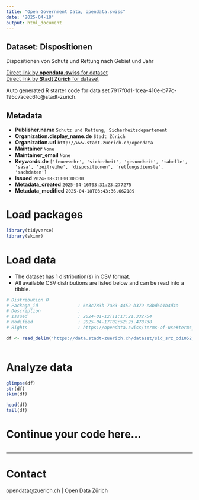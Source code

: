 ```yaml
---
title: "Open Government Data, opendata.swiss"
date: "2025-04-18"
output: html_document
---
```


## Dataset: Dispositionen

Dispositionen von Schutz und Rettung nach Gebiet und Jahr

[Direct link by **opendata.swiss** for dataset](https://opendata.swiss/de/dataset/dispositionen)<br>
[Direct link by **Stadt Zürich** for dataset](https://data.stadt-zuerich.ch/dataset/sid_srz_od1052_dispositionen_jahr_gebiet)

Auto generated R starter code for data set 7917f0d1-1cea-410e-b77c-195c7acec61c@stadt-zurich.

## Metadata

- **Publisher.name** `Schutz und Rettung, Sicherheitsdepartement`
- **Organization.display_name.de** `Stadt Zürich`
- **Organization.url** `http://www.stadt-zuerich.ch/opendata`
- **Maintainer** `None`
- **Maintainer_email** `None`
- **Keywords.de** `['feuerwehr', 'sicherheit', 'gesundheit', 'tabelle', 'sasa', 'zeitreihe', 'dispositionen', 'rettungsdienste', 'sachdaten']`
- **Issued** `2024-08-31T00:00:00`
- **Metadata_created** `2025-04-16T03:31:23.277275`
- **Metadata_modified** `2025-04-18T03:43:36.662189`


# Load packages

```r

library(tidyverse)
library(skimr)

```

# Load data

-   The dataset has 1 distribution(s) in CSV format.
-   All available CSV distributions are listed below and can be read into a tibble.

```r

# Distribution 0
# Package_id               : 6e3c783b-7a83-4452-b379-e8bd6b1b4d4a
# Description              : 
# Issued                   : 2024-01-12T11:17:21.332754
# Modified                 : 2025-04-17T02:52:23.478738
# Rights                   : https://opendata.swiss/terms-of-use#terms_open

df <- read_delim('https://data.stadt-zuerich.ch/dataset/sid_srz_od1052_dispositionen_jahr_gebiet/download/GES105OD1052.csv')



```

# Analyze data

```r

glimpse(df)
str(df)
skim(df)

head(df)
tail(df)

```

# Continue your code here...

```r

```

------------------------------------------------------------------------

# Contact

opendata@zuerich.ch | Open Data Zürich
